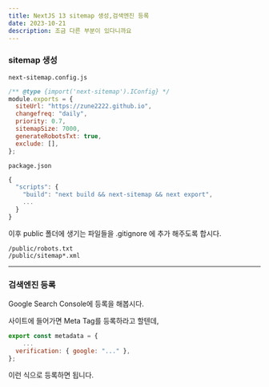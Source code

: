 ```yaml
---
title: NextJS 13 sitemap 생성,검색엔진 등록
date: 2023-10-21
description: 조금 다른 부분이 있다니까요
---
```


### sitemap 생성

`next-sitemap.config.js`

```jsx
/** @type {import('next-sitemap').IConfig} */
module.exports = {
  siteUrl: "https://zune2222.github.io",
  changefreq: "daily",
  priority: 0.7,
  sitemapSize: 7000,
  generateRobotsTxt: true,
  exclude: [],
};
```

`package.json`

```jsx
{
  "scripts": {
    "build": "next build && next-sitemap && next export",
    ...
  }
}
```

이후 public 폴더에 생기는 파일들을 .gitignore 에 추가 해주도록 합시다.

```
/public/robots.txt
/public/sitemap*.xml
```

---

### 검색엔진 등록

Google Search Console에 등록을 해봅시다.

사이트에 들어가면 Meta Tag를 등록하라고 할텐데,

```jsx
export const metadata = {
    ...
  verification: { google: "..." },
};
```

이런 식으로 등록하면 됩니다.
